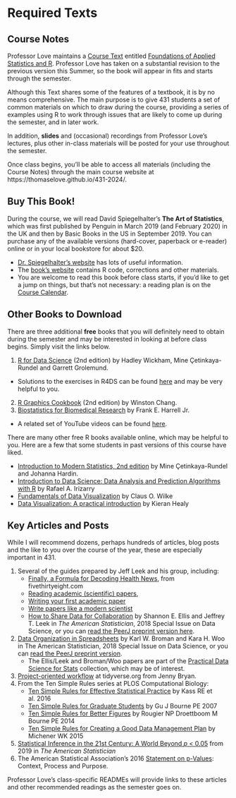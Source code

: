 # Required Texts {#sec-requiredtexts}

## Course Notes

Professor Love maintains a [Course Text](https://thomaselove.github.io/431-book/) entitled [Foundations of Applied Statistics and R](https://thomaselove.github.io/431-book/). Professor Love has taken on a substantial revision to the previous version this Summer, so the book will appear in fits and starts through the semester.

Although this Text shares some of the features of a textbook, it is by no means comprehensive. The main purpose is to give 431 students a set of common materials on which to draw during the course, providing a series of examples using R to work through issues that are likely to come up during the semester, and in later work. 

In addition, **slides** and (occasional) recordings from Professor Love's lectures, plus other in-class materials will be posted for your use throughout the semester.

Once class begins, you'll be able to access all materials (including the Course Notes) through the main course website at https://thomaselove.github.io/431-2024/.

## Buy This Book!

During the course, we will read David Spiegelhalter's **The Art of Statistics**, which was first published by Penguin in March 2019 (and February 2020) in the UK and then by Basic Books in the US in September 2019. You can purchase any of the available versions (hard-cover, paperback or e-reader) online or in your local bookstore for about $20.

- [Dr. Spiegelhalter's website](http://www.statslab.cam.ac.uk/~david/) has lots of useful information.
- The [book's website](https://dspiegel29.github.io/ArtofStatistics/) contains R code, corrections and other materials.
- You are welcome to read this book before class starts, if you'd like to get a jump on things, but that's not necessary: a reading plan is on the [Course Calendar](https://thomaselove.github.io/431-2024/calendar.html).

## Other Books to Download

There are three additional **free** books that you will definitely need to obtain during the semester and may be interested in looking at before class begins. Simply visit the links below.

1. [R for Data Science](https://r4ds.hadley.nz/) (2nd edition) by Hadley Wickham, Mine Çetinkaya-Rundel and Garrett Grolemund.
  - Solutions to the exercises in R4DS can be found [here](https://mine-cetinkaya-rundel.github.io/r4ds-solutions/) and may be very helpful to you.
2. [R Graphics Cookbook](https://r-graphics.org/) (2nd edition) by Winston Chang.
3. [Biostatistics for Biomedical Research](https://hbiostat.org/bbr/) by Frank E. Harrell Jr. 
  - A related set of YouTube videos can be found [here](https://www.youtube.com/channel/UC-o_ZZ0tuFUYn8e8rf-QURA).

There are many other free R books available online, which may be helpful to you. Here are a few that some students in past versions of this course have liked.

- [Introduction to Modern Statistics, 2nd edition](https://openintro-ims.netlify.app/) by Mine Çetinkaya-Rundel and Johanna Hardin.
- [Introduction to Data Science: Data Analysis and Prediction Algorithms with R](http://rafalab.dfci.harvard.edu/dsbook/) by Rafael A. Irizarry
- [Fundamentals of Data Visualization](https://clauswilke.com/dataviz/) by Claus O. Wilke
- [Data Visualization: A practical introduction](https://socviz.co/) by Kieran Healy

## Key Articles and Posts

While I will recommend dozens, perhaps hundreds of articles, blog posts and the like to you over the course of the year, these are especially important in 431.

1. Several of the guides prepared by Jeff Leek and his group, including:
    + [Finally, a Formula for Decoding Health News](https://fivethirtyeight.com/features/a-formula-for-decoding-health-news/), from fivethirtyeight.com
    + [Reading academic (scientific) papers](https://github.com/jtleek/readingpapers),
    + [Writing your first academic paper](https://github.com/jtleek/firstpaper)
    + [Write papers like a modern scientist](https://simplystatistics.org/posts/2016-04-21-writing/)
    + [How to Share Data for Collaboration](https://www.tandfonline.com/doi/abs/10.1080/00031305.2017.1375987) by Shannon E. Ellis and Jeffrey T. Leek in *The American Statistician*, 2018 Special Issue on Data Science, or you can [read the PeerJ preprint version here](https://peerj.com/preprints/3139/).
2. [Data Organization in Spreadsheets](https://www.tandfonline.com/doi/full/10.1080/00031305.2017.1375989) by Karl W. Broman and Kara H. Woo in The American Statistician, 2018 Special Issue on Data Science, or you can [read the PeerJ preprint version](https://peerj.com/preprints/3183/).
    + The Ellis/Leek and Broman/Woo papers are part of the [Practical Data Science for Stats](https://peerj.com/collections/50-practicaldatascistats/) collection, which may be of interest.
3. [Project-oriented workflow](https://www.tidyverse.org/articles/2017/12/workflow-vs-script/) at tidyverse.org from Jenny Bryan.
4. From the Ten Simple Rules series at PLOS Computational Biology:
    + [Ten Simple Rules for Effective Statistical Practice](http://journals.plos.org/ploscompbiol/article?id=10.1371%2Fjournal.pcbi.1004961) by Kass RE et al. 2016
    + [Ten Simple Rules for Graduate Students](http://journals.plos.org/ploscompbiol/article?id=10.1371/journal.pcbi.0030229) by Gu J Bourne PE 2007
    + [Ten Simple Rules for Better Figures](http://journals.plos.org/ploscompbiol/article?id=10.1371/journal.pcbi.1003833) by Rougier NP Droettboom M Bourne PE 2014
    + [Ten Simple Rules for Creating a Good Data Management Plan](http://journals.plos.org/ploscompbiol/article?id=10.1371/journal.pcbi.1004525) by Michener WK 2015
5. [Statistical Inference in the 21st Century: A World Beyond *p* < 0.05](https://amstat.tandfonline.com/toc/utas20/73/sup1) from 2019 in *The American Statistician*
6. The American Statistical Association's 2016 [Statement on p-Values](http://amstat.tandfonline.com/doi/full/10.1080/00031305.2016.1154108): Context, Process and Purpose.

Professor Love's class-specific READMEs will provide links to these articles and other recommended readings as the semester goes on.